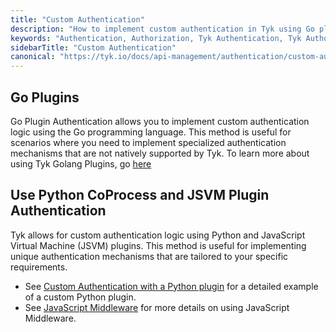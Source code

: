 ```yaml
---
title: "Custom Authentication"
description: "How to implement custom authentication in Tyk using Go plugins, Python CoProcess, and JSVM plugins."
keywords: "Authentication, Authorization, Tyk Authentication, Tyk Authorization, Go Plugins, Python CoProcess, JSVM Plugin"
sidebarTitle: "Custom Authentication"
canonical: "https://tyk.io/docs/api-management/authentication/custom-auth"
---
```


## Go Plugins

Go Plugin Authentication allows you to implement custom authentication logic using the Go programming language. This method is useful for scenarios where you need to implement specialized authentication mechanisms that are not natively supported by Tyk.
To learn more about using Tyk Golang Plugins, go [here](/docs/api-management/plugins/golang)

## Use Python CoProcess and JSVM Plugin Authentication

Tyk allows for custom authentication logic using Python and JavaScript Virtual Machine (JSVM) plugins. This method is useful for implementing unique authentication mechanisms that are tailored to your specific requirements.

* See [Custom Authentication with a Python plugin](/docs/api-management/plugins/rich-plugins#custom-authentication-plugin-tutorial) for a detailed example of a custom Python plugin.
* See [JavaScript Middleware](/docs/api-management/plugins/javascript#) for more details on using JavaScript Middleware. 

